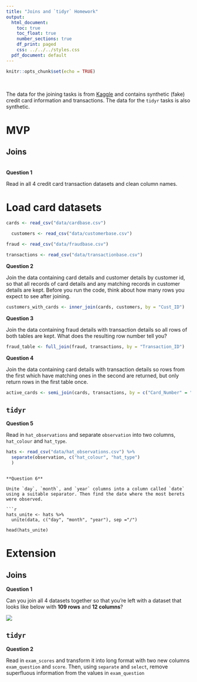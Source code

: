 ```yaml
---
title: "Joins and `tidyr` Homework"
output:
  html_document:
    toc: true
    toc_float: true
    number_sections: true
    df_print: paged
    css: ../../../styles.css
  pdf_document: default
---
```


```r
knitr::opts_chunk$set(echo = TRUE)
```

<br>

The data for the joining tasks is from [Kaggle](https://www.kaggle.com/ananta/credit-card-data) and contains synthetic (fake) credit card information and transactions. The data for the `tidyr` tasks is also synthetic.

# MVP

## Joins

<br>
**Question 1**

Read in all 4 credit card transaction datasets and clean column names.

# Load card datasets#

```r
cards <- read_csv("data/cardbase.csv")
```
```r
  customers <- read_csv("data/customerbase.csv")
```
```r
fraud <- read_csv("data/fraudbase.csv")
```

```r
transactions <- read_csv("data/transactionbase.csv")
```


**Question 2**

Join the data containing card details and customer details by customer id, so that all records of card details and any matching records in customer details are kept. Before you run the code, think about how many rows you expect to see after joining.
```r
customers_with_cards <- inner_join(cards, customers, by = "Cust_ID")
```


**Question 3**

Join the data containing fraud details with transaction details so all rows of both tables are kept. What does the resulting row number tell you?

```r
fraud_table <- full_join(fraud, transactions, by = "Transaction_ID")
```

**Question 4**

Join the data containing card details with transaction details so rows from the first which have matching ones in the second are returned, but only return rows in the first table once.

```r
active_cards <- semi_join(cards, transactions, by = c("Card_Number" = "Credit_Card_ID"))
```


## `tidyr`

**Question 5**

Read in `hat_observations` and separate `observation` into two columns, `hat_colour` and `hat_type`.

```r
hats <- read_csv("data/hat_observations.csv") %>% 
  separate(observation, c("hat_colour", "hat_type")
  )
```
```

**Question 6**

Unite `day`, `month`, and `year` columns into a column called `date` using a suitable separator. Then find the date where the most berets were observed.

```r
hats_unite <- hats %>%
  unite(data, c("day", "month", "year"), sep ="/")

head(hats_unite)

```



# Extension

## Joins

**Question 1**

Can you join all 4 datasets together so that you're left with a dataset that looks like below with **109 rows** and **12 columns**?

![](images/all_joined.png)

## `tidyr`

**Question 2**

Read in `exam_scores` and transform it into long format with two new columns `exam_question` and `score`. Then, using `separate` and `select`, remove superfluous information from the values in `exam_question`